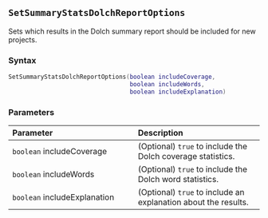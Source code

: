 ::: {.minipage data-latex="{\textwidth}"}
## `SetSummaryStatsDolchReportOptions`

Sets which results in the Dolch summary report should be included for new projects.

### Syntax {-}

``` .lua
SetSummaryStatsDolchReportOptions(boolean includeCoverage,
                                  boolean includeWords,
                                  boolean includeExplanation)
```

### Parameters {-}

**Parameter** | **Description**
| :-- | :-- |
| `boolean` includeCoverage | (Optional) `true` to include the Dolch coverage statistics. | 
| `boolean` includeWords | (Optional) `true` to include the Dolch word statistics. | 
| `boolean` includeExplanation | (Optional) `true` to include an explanation about the results. |
:::
